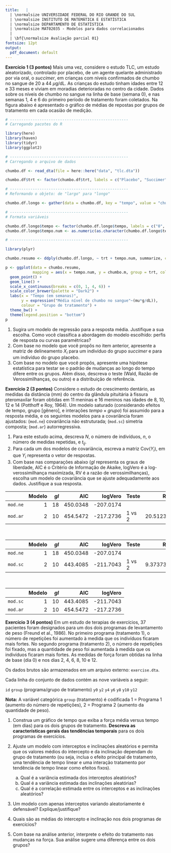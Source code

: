 ```yaml
---
title:   |
  | \normalsize UNIVERSIDADE FEDERAL DO RIO GRANDE DO SUL
  | \normalsize INSTITUTO DE MATEMÁTICA E ESTATÍSTICA
  | \normalsize DEPARTAMENTO DE ESTATÍSTICA
  | \normalsize MAT02035 - Modelos para dados correlacionados
  |
  | \bf{\normalsize Avaliação parcial 01}
fontsize: 12pt
output:
  pdf_document: default
---
```


__Exercício 1 (3 pontos)__ Mais uma vez, considere o estudo TLC, um estudo aleatorizado, controlado por placebo, de um agente quelante administrado por via oral, o _succimer_, em crianças com níveis confirmados de chumbo no sangue de 20 a 44 $\mu$g/dL. As crianças do estudo tinham idades entre 12 e 33 meses e viviam em moradias deterioradas no centro da cidade. Dados sobre os níveis de chumbo no sangue na linha de base (semana 0), e nas semanas 1, 4 e 6 do primeiro período de tratamento foram coletados. Na figura abaixo é apresentado o gráfico de médias de repostas por grupos de tratamento em cada ocasião de medição.

```r
# ----------------------------------------------------
# Carregando pacotes do R

library(here)
library(haven)
library(tidyr)
library(ggplot2)

# ----------------------------------------------------
# Carregando o arquivo de dados

chumbo.df <- read_dta(file = here::here("data", "tlc.dta"))

chumbo.df$trt <- factor(chumbo.df$trt, labels = c("Placebo", "Succimer"))

# ----------------------------------------------------
# Reformando o objeto: de "largo" para "longo"

chumbo.df.longo <- gather(data = chumbo.df, key = "tempo", value = "chumbo", -id, -trt)

# ----------------------------------------------------
# Formata variáveis

chumbo.df.longo$tempo <- factor(chumbo.df.longo$tempo, labels = c("0", "1", "4", "6"))
chumbo.df.longo$tempo.num <- as.numeric(as.character(chumbo.df.longo$tempo))

# ----------------------------------------------------

library(plyr)

chumbo.resumo <- ddply(chumbo.df.longo, ~ trt + tempo.num, summarize, chumbo.m = mean(chumbo))

p <- ggplot(data = chumbo.resumo,
            mapping = aes(x = tempo.num, y = chumbo.m, group = trt, colour = trt)) +
  geom_point() +
  geom_line() +
  scale_x_continuous(breaks = c(0, 1, 4, 6)) +
  scale_color_brewer(palette = "Dark2") +
  labs(x = "Tempo (em semanas)",
       y = expression("Média nível de chumbo no sangue"~(mu*g/dL)),
       colour = "Grupo de tratamento") +
  theme_bw() +
  theme(legend.position = "bottom")
p
```

1. Sugira um modelo de regressão para a resposta média. Justifique a sua escolha. Como você classifica a abordagem do modelo escolhido: perfis de resposta ou curvas paramétricas?
2. Com base no modelo que você propôs no item anterior, apresente a matriz de delineamento $X_i$ para um indivíduo do grupo _succimer_ e para um indivíduo do grupo placebo.
3. Com base no modelo que você propôs, apresente uma hipótese estatística para testar se o padrão de mudanças ao longo do tempo difere entre os grupos. Além disso, descreva o teste (Wald, Razão de Verossimilhanças, ou outro) e a distribuição de referência.

\newpage

__Exercício 2 (3 pontos)__ Considere o estudo de crescimento dentário, as medidas da distância (mm) do centro da glândula pituitária à fissura pteromaxilar foram obtidas em 11 meninas e 16 meninos nas idades de 8, 10, 12 e 14 (Potthoff e Roy, 1964). Um modelo saturado (considerando efeitos de tempo, grupo [gênero], e interações $tempo \times grupo$) foi assumido para a resposta média, e os seguintes modelos para a covariância foram ajustados: (`mod.ne`) covariância não estruturada;  (`mod.sc`) simetria composta; (`mod.ar`) autorregressiva.

1. Para este estudo acima, descreva $N$, o número de indivíduos, $n$, o número de medidas repetidas, e $t_{ij}$.
2. Para cada um dos modelos de covariância, escreva a matriz $\mbox{Cov}(Y_i)$, em que $Y_i$ representa o vetor de respostas.
3. Com base nas comparações abaixo ($gl$ representa os graus de liberdade, AIC é o Critério de Informação de Akaike, logVero é a log-verossimilhança maximizada, RV é a razão de verossimilhanças), escolha um modelo de covariância que se ajuste adequadamente aos dados. Justifique a sua resposta.

|       | Modelo| $gl$|      AIC|    logVero|Teste   |  RV|   Valor $p$|
|:------|-----:|--:|--------:|---------:|:------|--------:|--------:|
|`mod.ne` |     1| 18| 450.0348| -207.0174|       |       |       |
|`mod.ar` |     2| 10| 454.5472| -217.2736|1 vs 2 | 20.51237| 0.0086|

\

|       | Modelo| $gl$|      AIC|    logVero|Teste   |  RV|   Valor $p$|
|:------|-----:|--:|--------:|---------:|:------|--------:|---------:|
|`mod.ne` |     1| 18| 450.0348| -207.0174|       |       |        |
|`mod.sc` |     2| 10| 443.4085| -211.7043|1 vs 2 | 9.373732| 0.3118|

\

|       | Modelo| $gl$|      AIC|    logVero|
|:------|-----:|--:|--------:|---------:|
|`mod.sc` |     1| 10| 443.4085| -211.7043|
|`mod.ar` |     2| 10| 454.5472| -217.2736|

\newpage

__Exercício 3 (4 pontos)__ Em um estudo de terapias de exercícios, 37 pacientes foram designados para um dos dois programas de levantamento de peso (Freund et al., 1986). No primeiro programa (tratamento 1), o número de repetições foi aumentado à medida que os indivíduos ficaram mais fortes. No segundo programa (tratamento 2), o número de repetições foi fixado, mas a quantidade de peso foi aumentada à medida que os indivíduos ficaram mais fortes. As medidas de força foram obtidas na linha de base (dia 0) e nos dias 2, 4, 6, 8, 10 e 12.

Os dados brutos são armazenados em um arquivo externo: `exercise.dta`.

Cada linha do conjunto de dados contém as nove variáveis a seguir:

`id` `group` (programa/grupo de tratamento)  `y0` `y2` `y4` `y6` `y8` `y10` `y12`

__Nota:__ A variável categórica `group` (tratamento) é codificada 1 = Programa 1 (aumento do número de repetições), 2 = Programa 2 (aumento da quantidade de peso).

1. Construa um gráfico de tempo que exiba a força média versus tempo (em dias) para os dois grupos de tratamento. __Descreva as características gerais das tendências temporais__ para os dois programas de exercícios.

2. Ajuste um modelo com interceptos e inclinações aleatórios e permita que os valores médios do intercepto e da inclinação dependam do grupo de tratamento (ou seja, inclua o efeito principal de tratamento, uma tendência de tempo linear e uma interação tratamento por tendência de tempo linear como efeitos fixos).

    a. Qual é a variância estimada dos interceptos aleatórios?
    b. Qual é a variância estimada das inclinações aleatórias?
    c. Qual é a correlação estimada entre os interceptos e as inclinações aleatórios?

3. Um modelo com apenas interceptos variando aleatoriamente é defensável? Explique/justifique?
4. Quais são as médias do intercepto e inclinação nos dois programas de exercícios?
5. Com base na análise anterior, interprete o efeito do tratamento nas mudanças na força. Sua análise sugere uma diferença entre os dois grupos?
